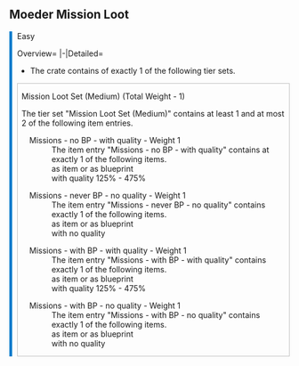 <noinclude>{{include}}
== Moeder Mission Loot ==</noinclude>
<div style="padding-left: calc(1em - 5px);border-left: 5px solid #007CCC">
;Easy
<tabber>
Overview=
{{ItemList|columnWidth=15em|listtype=none|Desert Cloth Shirt (Scorched Earth) | Desert Goggles and Hat (Scorched Earth) | Desert Cloth Pants (Scorched Earth) | Desert Cloth Boots (Scorched Earth) | Desert Cloth Gloves (Scorched Earth) | Flamethrower (Scorched Earth) | Whip (Scorched Earth) | Charge Battery (Aberration) | Charge Lantern (Aberration) | Hazard Suit Hat (Aberration) | Hazard Suit Shirt (Aberration) | Hazard Suit Pants (Aberration) | Hazard Suit Boots (Aberration) | Hazard Suit Gloves (Aberration) | Ravager Saddle (Aberration) | Roll Rat Saddle (Aberration) | Karkinos Saddle (Aberration) | Basilisk Saddle (Aberration) | Thorny Dragon Saddle (Scorched Earth) | Gacha Saddle (Extinction) | Tent (Scorched Earth) | Vessel (Scorched Earth) | Wind Turbine (Scorched Earth) | Mirror (Scorched Earth) | Oil Pump (Scorched Earth) | Boomerang (Scorched Earth) | Glow Stick (Aberration) | Pliers (Aberration) | Glider Suit Skin (Aberration) | Fish Basket (Aberration) | Shag Rug (Aberration) | Taxidermy Tool (Extinction) | Small Taxidermy Base (Extinction) | Medium Taxidermy Base (Extinction) | Large Taxidermy Base (Extinction) | Dino Leash (Extinction) | Delivery Crate (Extinction) | Magmasaur Saddle (Genesis: Part 1) | Mining Drill (Genesis: Part 1) | Metal Ocean Platform (Genesis: Part 1) | Wood Ocean Platform (Genesis: Part 1) | Tek Claws (Genesis: Part 1) | Megachelon Platform Saddle (Genesis: Part 1) | Fish Net (Genesis: Part 1) | Pressure Plate (Genesis: Part 1) | Tek Sensor (Genesis: Part 1) }}
|-|Detailed=
* The crate contains of exactly 1 of the following tier sets.

<div style="border:1px solid silver;padding:0 0.5em;margin-bottom:0.5em;">
;Mission Loot Set (Medium) (Total Weight - 1)
The tier set "Mission Loot Set (Medium)" contains at least 1 and at most 2 of the following item entries.
<div style="margin-left:1em;">
;Missions - no BP - with quality - Weight 1
:The item entry "Missions - no BP - with quality" contains at exactly 1 of the following items.
:{{ItemList|columnWidth=15em|listtype=none|showQuantityAsPerCent=true| Desert Cloth Shirt (Scorched Earth) | Desert Goggles and Hat (Scorched Earth) | Desert Cloth Pants (Scorched Earth) | Desert Cloth Boots (Scorched Earth) | Desert Cloth Gloves (Scorched Earth) | Flamethrower (Scorched Earth) | Whip (Scorched Earth) | Charge Battery (Aberration) | Charge Lantern (Aberration) | Hazard Suit Hat (Aberration) | Hazard Suit Shirt (Aberration) | Hazard Suit Pants (Aberration) | Hazard Suit Boots (Aberration) | Hazard Suit Gloves (Aberration) | Ravager Saddle (Aberration) | Roll Rat Saddle (Aberration) | Karkinos Saddle (Aberration) | Basilisk Saddle (Aberration) | Thorny Dragon Saddle (Scorched Earth) | Gacha Saddle (Extinction)}}
:as item or as blueprint
:with quality 125% - 475%
</div><div style="margin-left:1em;">
;Missions - never BP - no quality - Weight 1
:The item entry "Missions - never BP - no quality" contains exactly 1 of the following items.
:{{ItemList|columnWidth=15em|listtype=none|showQuantityAsPerCent=true| Tent (Scorched Earth) | Vessel (Scorched Earth) | Wind Turbine (Scorched Earth) | Mirror (Scorched Earth) | Oil Pump (Scorched Earth) | Boomerang (Scorched Earth) | Glow Stick (Aberration) | Pliers (Aberration) | Glider Suit Skin (Aberration) | Fish Basket (Aberration) | Shag Rug (Aberration) | Taxidermy Tool (Extinction) | Small Taxidermy Base (Extinction) | Medium Taxidermy Base (Extinction) | Large Taxidermy Base (Extinction) | Dino Leash (Extinction) | Delivery Crate (Extinction)}}
:as item or as blueprint
:with no quality 
</div><div style="margin-left:1em;">
;Missions - with BP - with quality - Weight 1
:The item entry "Missions - with BP - with quality" contains exactly 1 of the following items.
:{{ItemList|columnWidth=15em|listtype=none|showQuantityAsPerCent=true| Magmasaur Saddle (Genesis: Part 1) | Mining Drill (Genesis: Part 1) | Metal Ocean Platform (Genesis: Part 1) | Wood Ocean Platform (Genesis: Part 1) | Tek Claws (Genesis: Part 1) | Megachelon Platform Saddle (Genesis: Part 1)}}
:as item or as blueprint
:with quality 125% - 475%
</div><div style="margin-left:1em;">
;Missions - with BP - no quality - Weight 1
:The item entry "Missions - with BP - no quality" contains exactly 1 of the following items.
:{{ItemList|columnWidth=15em|listtype=none|showQuantityAsPerCent=true| Fish Net (Genesis: Part 1) | Mining Drill (Genesis: Part 1) | Pressure Plate (Genesis: Part 1) | Fish Net (Genesis: Part 1) | Tek Sensor (Genesis: Part 1)}}
:as item or as blueprint
:with no quality 
</div>
</div>
</tabber>
</div>